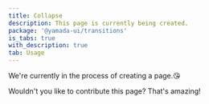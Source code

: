 ```yaml
---
title: Collapse
description: This page is currently being created.
package: '@yamada-ui/transitions'
is_tabs: true
with_description: true
tab: Usage
---
```


We're currently in the process of creating a page.😘

Wouldn't you like to contribute this page? That's amazing!
